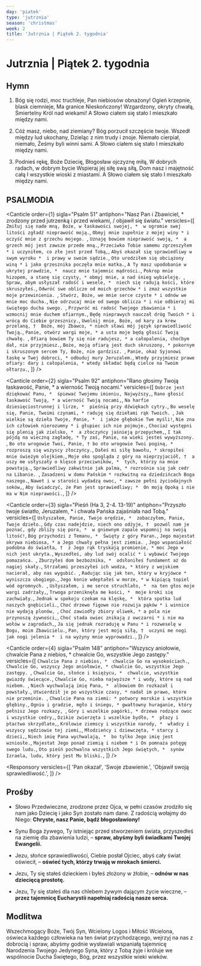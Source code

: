 ```yaml
---
day: 'piatek'
type: 'jutrznia'
season: 'christmas'
week: 2
title: 'Jutrznia | Piątek 2. tygodnia'
---
```


# Jutrznia | Piątek 2. tygodnia

<OpeningVersicle />

## Hymn

1. Bóg się rodzi, moc truchleje,
   Pan niebiosów obnażony!
   Ogień krzepnie, blask ciemnieje,
   Ma granice Nieskończony!
   Wzgardzony, okryty chwałą,
   Śmiertelny Król nad wiekami!
   A Słowo ciałem się stało
   I mieszkało między nami.

2. Cóż masz, niebo, nad ziemiany?
   Bóg porzucił szczęście twoje.
   Wszedł między lud ukochany,
   Dzieląc z nim trudy i znoje.
   Niemało cierpiał, niemało,
   Żeśmy byli winni sami.
   A Słowo ciałem się stało
   I mieszkało między nami.

3. Podnieś rękę, Boże Dziecię,
   Błogosław ojczyznę miłą,
   W dobrych radach, w dobrym bycie
   Wspieraj jej siłę swą siłą,
   Dom nasz i majętność całą
   I wszystkie wioski z miastami.
   A Słowo ciałem się stało
   I mieszkało między nami.

## PSALMODIA

<Canticle
  order={1}
  sigla="Psalm 51"
  antiphon="Nasz Pan i Zbawiciel, * zrodzony przed jutrzenką i przed wiekami, / objawił się światu."
  versicles={[
    `Zmiłuj się nade mną, Boże, w łaskawości swojej, * 
w ogromie swej litości zgładź nieprawość moją.`,
    `Obmyj mnie zupełnie z mojej winy *
i oczyść mnie z grzechu mojego. `,
    `Uznaję bowiem nieprawość swoją, * 
a grzech mój jest zawsze przede mną.`,
    `Przeciwko Tobie samemu zgrzeszyłem *
i uczyniłem, co złe jest przed Tobą,`,
    `Abyś okazał się sprawiedliwy w swym wyroku * 
i prawy w swoim sądzie.`,
    `Oto urodziłem się obciążony winą *
i jako grzesznika poczęła mnie matka.`,
    `A Ty masz upodobanie w ukrytej prawdzie, * 
naucz mnie tajemnic mądrości.`,
    `Pokrop mnie hizopem, a stanę się czysty, *
obmyj mnie, a nad śnieg wybieleję. `,
    `Spraw, abym usłyszał radość i wesele, * 
niech się radują kości, które skruszyłeś.`,
    `Odwróć swe oblicze od moich grzechów *
i zmaż wszystkie moje przewinienia. `,
    `Stwórz, Boże, we mnie serce czyste *
i odnów we mnie moc ducha.`,
    `Nie odrzucaj mnie od swego oblicza *
i nie odbieraj mi świętego ducha swego. `,
    `Przywróć mi radość Twojego zbawienia *
i wzmocnij mnie duchem ofiarnym.`,
    `Będę nieprawych nauczał dróg Twoich *
i wrócą do Ciebie grzesznicy.`,
    `Uwolnij mnie, Boże, od kary za krew przelaną, † 
Boże, mój Zbawco, *
niech sławi mój język sprawiedliwość Twoją.`,
    `Panie, otwórz wargi moje, *
a usta moje będą głosić Twoją chwałę. `,
    `Ofiarą bowiem Ty się nie radujesz, *
a całopalenia, choćbym dał, nie przyjmiesz.`,
    `Boże, moją ofiarą jest duch skruszony, *
pokornym i skruszonym sercem Ty, Boże, nie gardzisz. `,
    `Panie, okaż Syjonowi łaskę w Twej dobroci, *
odbuduj mury Jeruzalem.`,
    `Wtedy przyjmiesz prawe ofiary: dary i całopalenia, *
wtedy składać będą cielce na Twoim ołtarzu.`,
  ]}
/>

<Canticle
  order={2}
  sigla="Psalm 92"
  antiphon="Rano głosimy Twoją łaskawość, Panie, * a wierność Twoją nocami."
  versicles={[
    `Dobrze jest dziękować Panu, * 
śpiewać Twojemu imieniu, Najwyższy,`,
    `Rano głosić łaskawość Twoją, *
a wierność Twoją nocami,`,
    `Na harfie dziesięciostrunnej i lirze, * 
pieśnią przy dźwiękach cytry.`,
    `Bo weselę się, Panie, Twoimi czynami, *
raduję się dziełami rąk Twoich. `,
    `Jak wielkie są dzieła Twoje, Panie, * 
i jakże głębokie Twe myśli!`,
    `Nie zna ich człowiek nierozumny *
i głupiec ich nie pojmuje.`,
    `Chociaż występni się plenią jak zielsko, * 
a złoczyńcy jaśnieją przepychem,`,
    `I tak pójdą na wieczną zagładę, *
Ty zaś, Panie, na wieki jesteś wywyższony. `,
    `Bo oto wrogowie Twoi, Panie, †
bo oto wrogowie Twoi poginą, *
rozproszą się wszyscy złoczyńcy.`,
    `Dałeś mi siłę bawołu, *
skropiłeś mnie świeżym olejkiem.`,
    `Moje oko spogląda z góry na nieprzyjaciół, † 
a uszy me usłyszały o klęsce przeciwników, * 
tych, którzy na mnie powstają.`,
    `Sprawiedliwy zakwitnie jak palma, *
rozrośnie się jak cedr na Libanie. `,
    `Zasadzeni w domu Pańskim *
rozkwitną na dziedzińcach Boga naszego.`,
    `Nawet i w starości wydadzą owoc, *
zawsze pełni życiodajnych soków,`,
    `Aby świadczyć, że Pan jest sprawiedliwy; * 
On moją Opoką i nie ma w Nim nieprawości.`,
  ]}
/>

<Canticle
  order={3}
  sigla="Pieśń (Ha 3, 2-4. 13-19)"
  antiphon="Przyszło twoje światło, Jeruzalem, * i chwała Pańska zajaśniała nad Tobą."
  versicles={[
    `Usłyszałem, Panie, Twoje orędzie, * 
zobaczyłem, Panie, Twoje dzieło.`,
    `Gdy czas nadejdzie, niech ono odżyje, † 
pozwól nam je poznać, gdy zbliży się pora, * 
w gniewnym zapale wspomnij na swoją litość!`,
    `Bóg przychodzi z Temanu, * 
Święty z góry Paran.`,
    `Jego majestat okrywa niebiosa, *
a Jego chwały pełna jest ziemia. `,
    `Jego wspaniałość podobna do światła, † 
z Jego rąk tryskają promienie, *
moc Jego w nich jest ukryta.`,
    `Wyszedłeś, aby lud swój ocalić *
i wybawić Twojego pomazańca. `,
    `Zburzyłeś dom bezbożnika, * 
odsłoniłeś fundament aż do nagiej skały.`,
    `Strzałami przeszyłeś ich wodza, *
który z wojskiem nacierał, aby nas wygubić. `,
    `Radując się jak ten, który w kryjówce * 
wyniszcza ubogiego.`,
    `Jego konie wdeptałeś w morze, *
w kipiącą topiel wód ogromnych. `,
    `Usłyszałem, i me serce struchlało, * 
na ten głos moje wargi zadrżały,`,
    `Trwoga przeniknęła me kości, * 
moje kroki się zachwiały.`,
    `Jednak w spokoju czekam na klęskę, * 
która spotka lud naszych gnębicieli.`,
    `Choć drzewo figowe nie rozwija pąków *
i winnice nie wydają plonów, `,
    `Choć zawiodły zbiory oliwek, *
a pola nie przynoszą żywności,`,
    `Choć stada owiec znikają z owczarni *
i nie ma wołów w zagrodach,`,
    `Ja się jednak rozraduję w Panu *
i rozweselę w Bogu, moim Zbawicielu.`,
    `Pan, który jest moją siłą, † 
uczyni me nogi jak nogi jelenia * 
i na wyżyny mnie wyprowadzi.`,
  ]}
/>

<Canticle
  order={4}
  sigla="Psalm 148"
  antiphon="Wszyscy aniołowie, chwalcie Pana z niebios, * chwalcie Go, wszystkie Jego zastępy."
  versicles={[
    `Chwalcie Pana z niebios, * 
chwalcie Go na wysokościach.`,
    `Chwalcie Go, wszyscy Jego aniołowie, *
chwalcie Go, wszystkie Jego zastępy. `,
    `Chwalcie Go, słońce i księżycu, * 
chwalcie, wszystkie gwiazdy świecące.`,
    `Chwalcie Go, nieba najwyższe *
i wody, które są nad niebem. `,
    `Niech wychwalają imię Pana, * 
albowiem On rozkazał i powstały.`,
    `Utwierdził je po wszystkie czasy, *
nadał im prawo, które nie przeminie. `,
    `Chwalcie Pana na ziemi: *
potwory morskie i wszystkie głębiny.`,
    `Ogniu i gradzie, mgło i śniegu, *
gwałtowny huraganie, który pełnisz Jego rozkazy, `,
    `Góry i wszelkie pagórki, *
drzewa rodzące owoc i wszystkie cedry,`,
    `Dzikie zwierzęta i wszelkie bydło, * 
płazy i ptactwo skrzydlate,`,
    `Królowie ziemscy i wszystkie narody, * 
władcy i wszyscy sędziowie tej ziemi,`,
    `Młodzieńcy i dziewczęta, *
starcy i dzieci,`,
    `Niech imię Pana wychwalają, * 
bo tylko Jego imię jest wzniosłe.`,
    `Majestat Jego ponad ziemią i niebem *
i On pomnaża potęgę swego ludu.`,
    `Oto pieśń pochwalna wszystkich Jego świętych, * 
synów Izraela, ludu, który jest Mu bliski.`,
  ]}
/>

<Passage
  sigla="Rz 6, 3-4"
  passage="Czyż nie wiadomo wam, że my wszyscy, którzyśmy otrzymali chrzest zanurzający w Chrystusa Jezusa, zostaliśmy zanurzeni w Jego śmierć? Zatem przez chrzest zanurzający nas w śmierć zostaliśmy razem z Nim pogrzebani po to, abyśmy i my wkroczyli w nowe życie – jak Chrystus powstał z martwych dzięki chwale Ojca."
/>

<Responsory
  versicles={[
    'Pan okazał',
    'Swoje zbawienie.',
    'Objawił swoją sprawiedliwość.',
  ]}
/>

<Benedictus antiphon="Nawiedził nas Król królów, * którego wielbią mędrcy, składając Mu dary. / Wszyscy pokłońmy się Temu, który nas odkupił." />

## Prośby

- Słowo Przedwieczne, zrodzone przez Ojca, w pełni czasów zrodziło się nam jako Dziecię i jako Syn zostało nam dane. Z radością wołajmy do Niego: **Chryste, nasz Panie, bądź błogosławiony!**

- Synu Boga żywego, Ty istniejąc przed stworzeniem świata, przyszedłeś na ziemię dla zbawienia ludzi, – **spraw, abyśmy byli świadkami Twojej Ewangelii.**

- Jezu, słońce sprawiedliwości, Ciebie posłał Ojciec, abyś cały świat oświecił, – **oświeć tych, którzy trwają w mrokach śmierci.**

- Jezu, Ty się stałeś dzieckiem i byłeś złożony w żłobie, – **odnów w nas dziecięcą prostotę.**

- Jezu, Ty się stałeś dla nas chlebem żywym dającym życie wieczne, – **przez tajemnicę Eucharystii napełniaj radością nasze serca.**

<CustomIntercessions type="lauds" />

<KyrieEleison />

<LordsPrayer />

## Modlitwa

Wszechmogący Boże, Twój Syn, Wcielony Logos i Miłość Wcielona, oświeca każdego człowieka na ten świat przychodzącego, wejrzyj na nas z dobrocią i spraw, abyśmy godnie wysławiali wspaniałą tajemnicę Narodzenia Twojego Jedynego Syna, który z Tobą żyje i króluje we wspólnocie Ducha Świętego, Bóg, przez wszystkie wieki wieków.

<Amen />

<BlessingAndConcludingVersicle />
